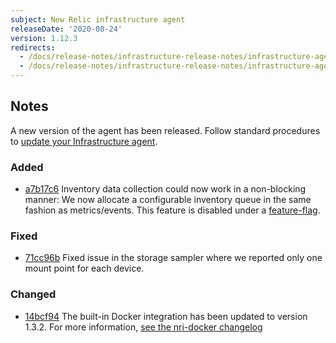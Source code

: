 ```yaml
---
subject: New Relic infrastructure agent
releaseDate: '2020-08-24'
version: 1.12.3
redirects:
  - /docs/release-notes/infrastructure-release-notes/infrastructure-agent-release-notes/clone-new-relic-infrastructure-agent-1123
  - /docs/release-notes/infrastructure-release-notes/infrastructure-agent-release-notes/new-relic-infrastructure-agent-1123
---
```


## Notes

A new version of the agent has been released. Follow standard procedures to [update your Infrastructure agent](https://docs.newrelic.com/docs/infrastructure/install-configure-manage-infrastructure/update-or-uninstall/update-infrastructure-agent).

### Added

* [a7b17c6](https://github.com/newrelic/infrastructure-agent/commit/a7b17c60b4ba75291ab9cf6a71d62a3c929f0584) Inventory data collection could now work in a non-blocking manner: We now allocate a configurable inventory queue in the same fashion as metrics/events. This feature is disabled under a [feature-flag](https://github.com/newrelic/infrastructure-agent/pull/7).

### Fixed

* [71cc96b](https://github.com/newrelic/infrastructure-agent/commit/71cc96b0d84c65bdfd194710c4a1397e609ddf23) Fixed issue in the storage sampler where we reported only one mount point for each device.

### Changed

* [14bcf94](https://github.com/newrelic/infrastructure-agent/commit/14bcf94b65f2c539d83e8502f0d6cfa1cb92cd1c) The built-in Docker integration has been updated to version 1.3.2. For more information, [see the nri-docker changelog](https://github.com/newrelic/nri-docker/releases/tag/v1.3.2)
